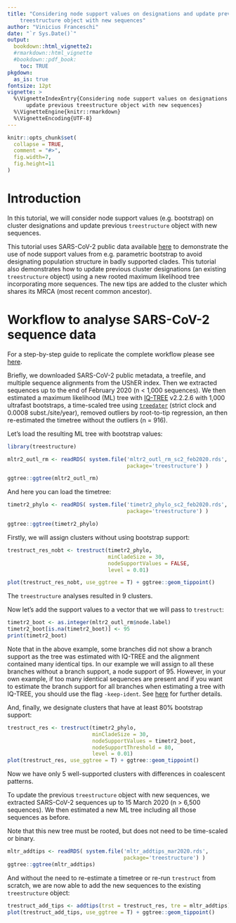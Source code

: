 ```yaml
---
title: "Considering node support values on designations and update previous 
    treestructure object with new sequences"
author: "Vinicius Franceschi"
date: "`r Sys.Date()`"
output: 
  bookdown::html_vignette2:
  #rmarkdown::html_vignette
  #bookdown::pdf_book:
    toc: TRUE
pkgdown:
  as_is: true
fontsize: 12pt
vignette: >
  %\VignetteIndexEntry{Considering node support values on designations and 
      update previous treestructure object with new sequences}
  %\VignetteEngine{knitr::rmarkdown}
  %\VignetteEncoding{UTF-8}
---
```


```r
knitr::opts_chunk$set(
  collapse = TRUE,
  comment = "#>",
  fig.width=7,
  fig.height=11
)
```

# Introduction

In this tutorial, we will consider node support values (e.g. bootstrap) on 
cluster designations and update previous `treestructure` object with new sequences.

This tutorial uses SARS-CoV-2 public data available [here](https://hgdownload.soe.ucsc.edu/goldenPath/wuhCor1/UShER_SARS-CoV-2//2022/04/02/) 
to demonstrate the use of node support values from e.g. parametric bootstrap to 
avoid designating population structure in badly supported clades. 
This tutorial also demonstrates how to update previous cluster designations 
(an existing `treestructure` object) using a new rooted maximum likelihood tree 
incorporating more sequences. The new tips are added to the cluster which shares 
its MRCA (most recent common ancestor).

# Workflow to analyse SARS-CoV-2 sequence data

For a step-by-step guide to replicate the complete workflow please see [here](https://github.com/vinibfranc/demo_treestructure/blob/main/R/prepare.R).

Briefly, we downloaded SARS-CoV-2 public metadata, a treefile, and multiple 
sequence alignments from the UShER index. Then we extracted sequences up to the 
end of February 2020 (n < 1,000 sequences). We then estimated a maximum 
likelihood (ML) tree with [IQ-TREE](http://www.iqtree.org/) v2.2.2.6 with 1,000 
ultrafast bootstraps, a time-scaled tree using 
[`treedater`](https://github.com/emvolz/treedater) (strict clock and 0.0008 subst./site/year), 
removed outliers by root-to-tip regression, 
an then re-estimated the timetree without the outliers (n = 916).


Let's load the resulting ML tree with bootstrap values:
```r
library(treestructure)
```


```r
mltr2_outl_rm <- readRDS( system.file('mltr2_outl_rm_sc2_feb2020.rds', 
                                      package='treestructure') )

ggtree::ggtree(mltr2_outl_rm)
```

And here you can load the timetree:
```r
timetr2_phylo <- readRDS( system.file('timetr2_phylo_sc2_feb2020.rds', 
                                      package='treestructure') )

ggtree::ggtree(timetr2_phylo)
```

Firstly, we will assign clusters without using bootstrap support:
```r
trestruct_res_nobt <- trestruct(timetr2_phylo, 
                                minCladeSize = 30, 
                                nodeSupportValues = FALSE, 
                                level = 0.01)

plot(trestruct_res_nobt, use_ggtree = T) + ggtree::geom_tippoint()
```

The `treestructure` analyses resulted in 9 clusters.

Now let's add the support values to a vector that we will pass to `trestruct`:

```r
timetr2_boot <- as.integer(mltr2_outl_rm$node.label)
timetr2_boot[is.na(timetr2_boot)] <- 95
print(timetr2_boot)
```

Note that in the above example, some branches did not show a branch support as 
the tree was estimated with IQ-TREE and the alignment contained many identical tips.
In our example we will assign to all these branches without a branch support, a 
node support of 95. However, in your own example, if too many identical sequences 
are present and if you want to estimate the branch support for all branches
when estimating a tree with IQ-TREE, you should use the flag `-keep-ident`. See
[here](https://github.com/iqtree/iqtree2/issues/343) for further details.



And, finally, we designate clusters that have at least 80% bootstrap support:

```r
trestruct_res <- trestruct(timetr2_phylo, 
                           minCladeSize = 30, 
                           nodeSupportValues = timetr2_boot, 
                           nodeSupportThreshold = 80, 
                           level = 0.01)
plot(trestruct_res, use_ggtree = T) + ggtree::geom_tippoint()
```

Now we have only 5 well-supported clusters with differences in coalescent patterns.

To update the previous `treestructure` object with new sequences, we extracted 
SARS-CoV-2 sequences up to 15 March 2020 (n > 6,500 sequences). We then estimated 
a new ML tree including all those sequences as before.

Note that this new tree must be rooted, but does not need to be time-scaled or 
binary.

```r
mltr_addtips <- readRDS( system.file('mltr_addtips_mar2020.rds', 
                                     package='treestructure') )
ggtree::ggtree(mltr_addtips)
```

And without the need to re-estimate a timetree or re-run `trestruct` from scratch, 
we are now able to add the new sequences to the existing `treestructure` object:

```r
trestruct_add_tips <- addtips(trst = trestruct_res, tre = mltr_addtips)
plot(trestruct_add_tips, use_ggtree = T) + ggtree::geom_tippoint()
```
